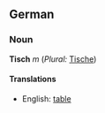 ==German==
===Noun===
'''Tisch''' ''m'' (''Plural:'' [[Tische]])

====Translations====
*English: [[table]]